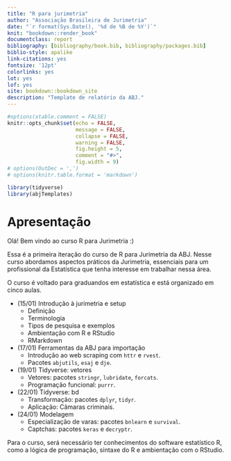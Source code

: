 ```yaml
---
title: "R para jurimetria"
author: "Associação Brasileira de Jurimetria"
date: "`r format(Sys.Date(), '%d de %B de %Y')`"
knit: "bookdown::render_book"
documentclass: report
bibliography: [bibliography/book.bib, bibliography/packages.bib]
biblio-style: apalike
link-citations: yes
fontsize: '12pt'
colorlinks: yes 
lot: yes
lof: yes
site: bookdown::bookdown_site
description: "Template de relatório da ABJ."
---
```


```r
#options(xtable.comment = FALSE)
knitr::opts_chunk$set(echo = FALSE, 
                      message = FALSE, 
                      collapse = FALSE,
                      warning = FALSE, 
                      fig.height = 5, 
                      comment = "#>",
                      fig.width = 9)
# options(OutDec = ',')
# options(knitr.table.format = 'markdown')
```

```r
library(tidyverse)
library(abjTemplates)
```

# Apresentação

Olá! Bem vindo ao curso R para Jurimetria :)

Essa é a primeira iteração do curso de R para Jurimetria da ABJ. Nesse curso abordamos aspectos práticos da Jurimetria, essenciais para um profissional da Estatística que tenha interesse em trabalhar nessa área.


O curso é voltado para graduandos em estatística e está organizado em cinco aulas. 

- (15/01) Introdução à jurimetria e setup
    - Definição
    - Terminologia
    - Tipos de pesquisa e exemplos
    - Ambientação com R e RStudio
    - RMarkdown
- (17/01) Ferramentas da ABJ para importação
    - Introdução ao web scraping com `httr` e `rvest`.
    - Pacotes `abjutils`, `esaj` e `dje`.
- (19/01) Tidyverse: vetores
    - Vetores: pacotes `stringr`, `lubridate`, `forcats`.
    - Programação funcional: `purrr`.
- (22/01) Tidyverse: bd
    - Transformação: pacotes `dplyr`, `tidyr`.
    - Aplicação: Câmaras criminais.
- (24/01) Modelagem
    - Especialização de varas: pacotes `bnlearn` e `survival`.
    - Captchas: pacotes `keras` e `decryptr`.

Para o curso, será necessário ter conhecimentos do software estatístico R, como a lógica de programação, sintaxe do R e ambientação com o RStudio. 

